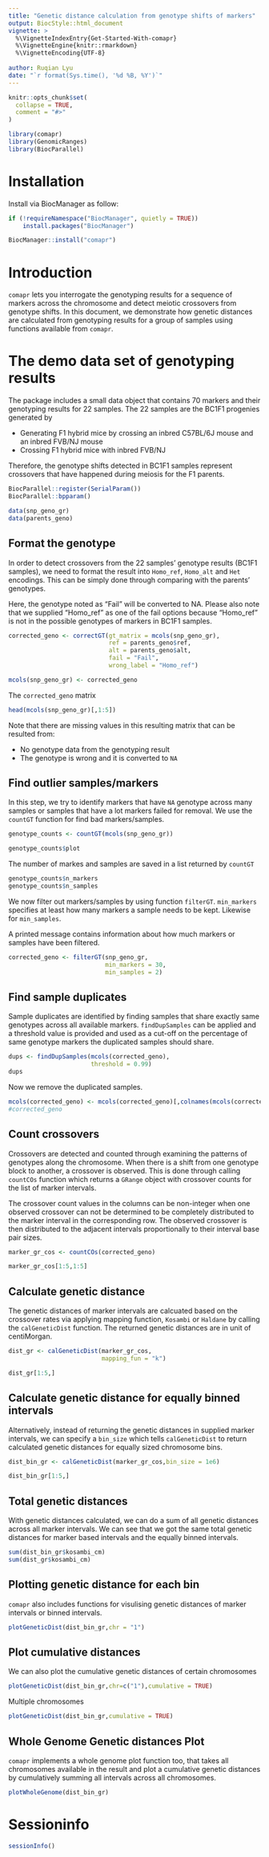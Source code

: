 ```yaml
---
title: "Genetic distance calculation from genotype shifts of markers"
output: BiocStyle::html_document
vignette: >
  %\VignetteIndexEntry{Get-Started-With-comapr}
  %\VignetteEngine{knitr::rmarkdown}
  %\VignetteEncoding{UTF-8}
  
author: Ruqian Lyu
date: "`r format(Sys.time(), '%d %B, %Y')`"
---
```


```r
knitr::opts_chunk$set(
  collapse = TRUE,
  comment = "#>"
)
```

```r
library(comapr)
library(GenomicRanges)
library(BiocParallel)
```

# Installation

Install via BiocManager as follow:

```r
if (!requireNamespace("BiocManager", quietly = TRUE))
    install.packages("BiocManager")

BiocManager::install("comapr")
```

# Introduction

`comapr` lets you interrogate the genotyping results for a sequence of markers 
across the chromosome and detect meiotic crossovers from genotype shifts. In 
this document, we demonstrate how genetic distances are calculated from genotyping 
results for a group of samples using functions available from `comapr`.


# The demo data set of genotyping results

The package includes a small data object that contains 70 markers and their genotyping
results for 22 samples. The 22 samples are the BC1F1 progenies generated by 

- Generating F1 hybrid mice by crossing an inbred C57BL/6J mouse and an inbred FVB/NJ mouse 
- Crossing F1 hybrid mice with inbred FVB/NJ

Therefore, the genotype shifts detected in BC1F1 samples represent crossovers that
have happened during meiosis for the F1 parents.

```r
BiocParallel::register(SerialParam())
BiocParallel::bpparam()
```

```r
data(snp_geno_gr)
data(parents_geno)
```

## Format the genotype

In order to detect crossovers from the 22 samples' genotype results (BC1F1 
samples), we need to format the result into `Homo_ref`, `Homo_alt` and `Het`
encodings. This can be simply done through comparing with the parents' genotypes.

Here, the genotype noted as "Fail" will be converted to NA. Please also note that
we supplied "Homo_ref" as one of the fail options because "Homo_ref" is not in
the possible genotypes of markers in BC1F1 samples.


```r
corrected_geno <- correctGT(gt_matrix = mcols(snp_geno_gr),
                            ref = parents_geno$ref,
                            alt = parents_geno$alt,
                            fail = "Fail",
                            wrong_label = "Homo_ref")

mcols(snp_geno_gr) <- corrected_geno
```

The `corrected_geno` matrix 

```r
head(mcols(snp_geno_gr)[,1:5])

```

Note that there are missing values in this resulting matrix that can be resulted
from:

- No genotype data from the genotyping result
- The genotype is wrong and it is converted to `NA`

## Find outlier samples/markers

In this step, we try to identify markers that have `NA` genotype across many 
samples or samples that have a lot markers failed for removal. We use the 
`countGT` function for find bad markers/samples.

```r
genotype_counts <- countGT(mcols(snp_geno_gr))

genotype_counts$plot
```

The number of markes and samples are saved in a list returned by `countGT`

```r
genotype_counts$n_markers
genotype_counts$n_samples
```

We now filter out markers/samples by using function `filterGT`. `min_markers` 
specifies at least how many markers a sample needs to be kept. Likewise for 
`min_samples`.

A printed message contains information about how much markers or samples have 
been filtered.

```r
corrected_geno <- filterGT(snp_geno_gr,
                           min_markers = 30,
                           min_samples = 2)
```

## Find sample duplicates

Sample duplicates are identified by finding samples that share exactly same genotypes
across all available markers. `findDupSamples` can be applied and a threshold 
value is provided and used as a cut-off on the percentage of same genotype markers
the duplicated samples should share.

```r
dups <- findDupSamples(mcols(corrected_geno),
                       threshold = 0.99)
dups
```

Now we remove the duplicated samples.

```r
mcols(corrected_geno) <- mcols(corrected_geno)[,colnames(mcols(corrected_geno))!="X98"]
#corrected_geno
```


## Count crossovers

Crossovers are detected and counted through examining the patterns of genotypes 
along the chromosome. When there is a shift from one genotype block to another,
a crossover is observed. This is done through calling `countCOs` function which
returns a `GRange` object with crossover counts for the list of marker intervals.

The crossover count values in the columns can be non-integer when one observed
crossover can not be determined to be completely distributed to the marker interval
in the corresponding row. The observed crossover is then distributed to the adjacent
intervals proportionally to their interval base pair sizes.

```r
marker_gr_cos <- countCOs(corrected_geno)

marker_gr_cos[1:5,1:5]
```

## Calculate genetic distance 

The genetic distances of marker intervals are calcuated based on the crossover 
rates via applying mapping function, `Kosambi` or `Haldane` by calling the
`calGeneticDist` function. The returned genetic distances are in unit of
centiMorgan.

```r
dist_gr <- calGeneticDist(marker_gr_cos,
                          mapping_fun = "k")

dist_gr[1:5,]
```

## Calculate genetic distance for equally binned intervals 

Alternatively, instead of returning the genetic distances in supplied marker 
intervals, we can specify a `bin_size` which tells `calGeneticDist` to return 
calculated genetic distances for equally sized chromosome bins.

```r
dist_bin_gr <- calGeneticDist(marker_gr_cos,bin_size = 1e6)

dist_bin_gr[1:5,]
```


## Total genetic distances

With genetic distances calculated, we can do a sum of all genetic distances across
all marker intervals. We can see that we got the same total genetic distances
for marker based intervals and the equally binned intervals.

```r
sum(dist_bin_gr$kosambi_cm)
sum(dist_gr$kosambi_cm)

```

## Plotting genetic distance for each bin

`comapr` also includes functions for visulising genetic distances of marker 
intervals or binned intervals.


```r
plotGeneticDist(dist_bin_gr,chr = "1")
```


## Plot cumulative distances

We can also plot the cumulative genetic distances of certain chromosomes

```r
plotGeneticDist(dist_bin_gr,chr=c("1"),cumulative = TRUE)

```

Multiple chromosomes

```r
plotGeneticDist(dist_bin_gr,cumulative = TRUE)
```

## Whole Genome Genetic distances Plot

`comapr` implements a whole genome plot function too, that takes all chromosomes
available in the result and plot a cumulative genetic distances by cumulatively 
summing all intervals across all chromosomes.


```r
plotWholeGenome(dist_bin_gr)
```


# Sessioninfo

```r
sessionInfo()
```



